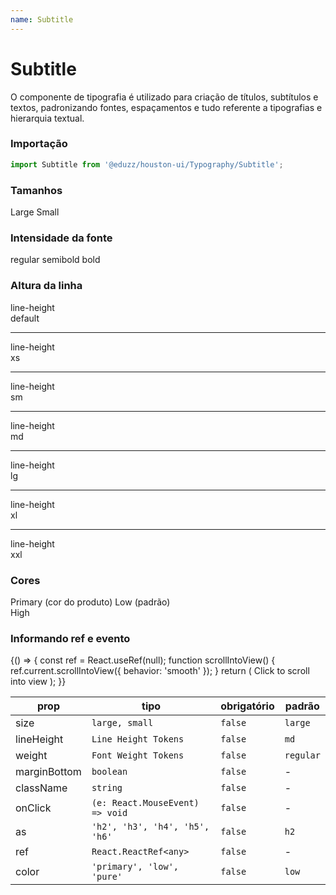 ```yaml
---
name: Subtitle
---
```





# Subtitle

O componente de tipografia é utilizado para criação de títulos, subtítulos e textos, padronizando fontes, espaçamentos e tudo
referente a tipografias e hierarquia textual.

### Importação

```js
import Subtitle from '@eduzz/houston-ui/Typography/Subtitle';
```

### Tamanhos

<Playground>
  <Subtitle size='large'>Large</Subtitle>
  <Subtitle size='small'>Small</Subtitle>
</Playground>

### Intensidade da fonte

<Playground>
  <Subtitle weight='regular'>regular</Subtitle>
  <Subtitle weight='semibold'>semibold</Subtitle>
  <Subtitle weight='bold'>bold</Subtitle>
</Playground>

### Altura da linha

<Playground>
  <Subtitle lineHeight='default'>
    line-height
    <br />
    default
  </Subtitle>
  <hr style={{ margin: '10px 0' }} />
  <Subtitle lineHeight='xs'>
    line-height
    <br />
    xs
  </Subtitle>
  <hr style={{ margin: '10px 0' }} />
  <Subtitle lineHeight='sm'>
    line-height
    <br />
    sm
  </Subtitle>
  <hr style={{ margin: '10px 0' }} />
  <Subtitle lineHeight='md'>
    line-height
    <br />
    md
  </Subtitle>
  <hr style={{ margin: '10px 0' }} />
  <Subtitle lineHeight='lg'>
    line-height
    <br />
    lg
  </Subtitle>
  <hr style={{ margin: '10px 0' }} />
  <Subtitle lineHeight='xl'>
    line-height
    <br />
    xl
  </Subtitle>
  <hr style={{ margin: '10px 0' }} />
  <Subtitle lineHeight='xxl'>
    line-height
    <br />
    xxl
  </Subtitle>
</Playground>

### Cores

<Playground>
  <Subtitle color='primary'>Primary (cor do produto)</Subtitle>
  <Subtitle>Low (padrão)</Subtitle>
  <div style={{ backgroundColor: '#0D47A1' }}>
    <Subtitle color='high'>High</Subtitle>
  </div>
</Playground>

### Informando ref e evento

<Playground>
  {() => {
    const ref = React.useRef(null);
    function scrollIntoView() {
      ref.current.scrollIntoView({
        behavior: 'smooth'
      });
    }
    return (
      <Subtitle ref={ref} onClick={scrollIntoView}>
        Click to scroll into view
      </Subtitle>
    );
  }}
</Playground>

| prop         | tipo                            | obrigatório | padrão    |
| ------------ | ------------------------------- | ----------- | --------- |
| size         | `large, small`                  | `false`     | `large`   |
| lineHeight   | `Line Height Tokens`            | `false`     | `md`      |
| weight       | `Font Weight Tokens`            | `false`     | `regular` |
| marginBottom | `boolean`                       | `false`     | -         |
| className    | `string`                        | `false`     | -         |
| onClick      | `(e: React.MouseEvent) => void` | `false`     | -         |
| as           | `'h2', 'h3', 'h4', 'h5', 'h6'`  | `false`     | `h2`      |
| ref          | `React.ReactRef<any>`           | `false`     | -         |
| color        | `'primary', 'low', 'pure'`      | `false`     | `low`     |
